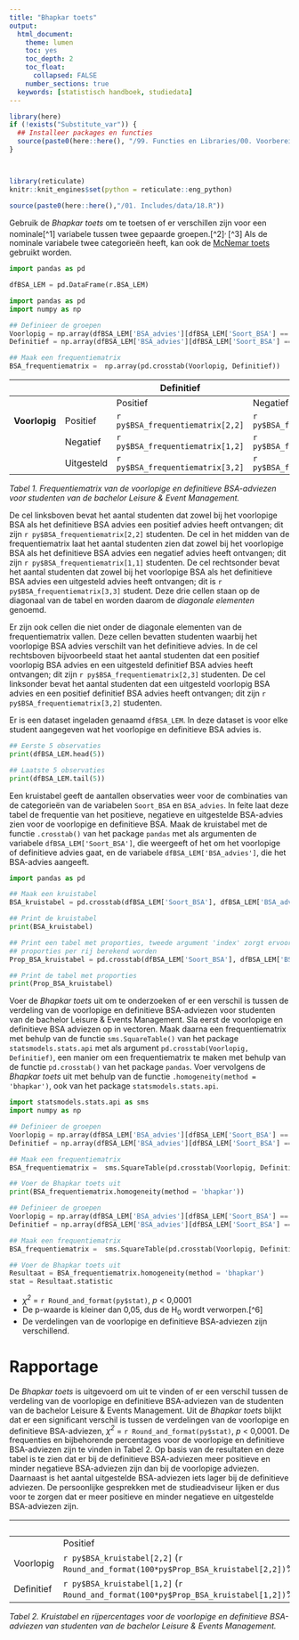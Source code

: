 ```yaml
---
title: "Bhapkar toets"
output:
  html_document:
    theme: lumen
    toc: yes
    toc_depth: 2
    toc_float: 
      collapsed: FALSE 
    number_sections: true
  keywords: [statistisch handboek, studiedata]
---
```


<!-- ## CLOSEDBLOK: Functies.R -->
```r
library(here)
if (!exists("Substitute_var")) {
  ## Installeer packages en functies
  source(paste0(here::here(), "/99. Functies en Libraries/00. Voorbereidingen.R"), echo = FALSE)
}
```
<!-- ## /CLOSEDBLOK: Functies.R -->

<!-- ## CLOSEDBLOK: CSS -->
<style>
`r htmltools::includeHTML(paste0(here::here(),"/01. Includes/css/Stylesheet_SHHO.css"))`
</style>
<!-- ## /CLOSEDBLOK: CSS -->

<!-- ## CLOSEDBLOK: Header.R -->
```r
```
<!-- ## /CLOSEDBLOK: Header.R -->

<!-- ## CLOSEDBLOK: Status.R -->
```r
```
<!-- ## /CLOSEDBLOK: Status.R -->

<!-- ## CLOSEDBLOK: Reticulate.py -->
```r
library(reticulate)
knitr::knit_engines$set(python = reticulate::eng_python)
```

<!-- ## /CLOSEDBLOK: Reticulate.py -->

<!-- ## OPENBLOK: Data-aanmaken.py -->
```r
source(paste0(here::here(),"/01. Includes/data/18.R"))
```
<!-- ## /OPENBLOK: Data-aanmaken.py -->

<!-- ## TEKSTBLOK: Link1.py -->
Gebruik de *Bhapkar toets* om te toetsen of er verschillen zijn voor een nominale[^1] variabele tussen twee gepaarde groepen.[^2]<sup>, </sup>[^3] Als de nominale variabele twee categorieën heeft, kan ook de [McNemar toets](12-McNemar-toets-I-Python.html) gebruikt worden.
<!-- ## /TEKSTBLOK: Link1.py -->

<!-- ## OPENBLOK: Groepsgrootte1.py -->
```python
import pandas as pd

dfBSA_LEM = pd.DataFrame(r.BSA_LEM)
```

```python
import pandas as pd
import numpy as np

## Definieer de groepen
Voorlopig = np.array(dfBSA_LEM['BSA_advies'][dfBSA_LEM['Soort_BSA'] == 'Voorlopig'])
Definitief = np.array(dfBSA_LEM['BSA_advies'][dfBSA_LEM['Soort_BSA'] == 'Definitief'])

## Maak een frequentiematrix
BSA_frequentiematrix =  np.array(pd.crosstab(Voorlopig, Definitief))

```
<!-- ## /OPENBLOK: Groepsgrootte1.py -->

<!-- ## TEKSTBLOK: Groepsgrootte2.py -->

||                      | Definitief    |  |  |
|-------------| -------------------- | -------------| ------------| ------------| 
||                      | Positief | Negatief| Uitgesteld |
|**Voorlopig**| Positief      | `r py$BSA_frequentiematrix[2,2]` | `r py$BSA_frequentiematrix[2,1]`     | `r py$BSA_frequentiematrix[2,3]` |
|            | Negatief | `r py$BSA_frequentiematrix[1,2]` | `r py$BSA_frequentiematrix[1,1]`     | `r py$BSA_frequentiematrix[1,3]` |
|            | Uitgesteld | `r py$BSA_frequentiematrix[3,2]` | `r py$BSA_frequentiematrix[3,1]`     | `r py$BSA_frequentiematrix[3,3]` |
*Tabel 1. Frequentiematrix van de voorlopige en definitieve BSA-adviezen voor studenten van de bachelor Leisure & Event Management.*

De cel linksboven bevat het aantal studenten dat zowel bij het voorlopige BSA als het definitieve BSA advies een positief advies heeft ontvangen; dit zijn `r py$BSA_frequentiematrix[2,2]` studenten. De cel in het midden van de frequentiematrix laat het aantal studenten zien dat zowel bij het voorlopige BSA als het definitieve BSA advies een negatief advies heeft ontvangen; dit zijn `r py$BSA_frequentiematrix[1,1]` studenten. De cel rechtsonder bevat het aantal studenten dat zowel bij het voorlopige BSA als het definitieve BSA advies een uitgesteld advies heeft ontvangen; dit is `r py$BSA_frequentiematrix[3,3]` student. Deze drie cellen staan op de diagonaal van de tabel en worden daarom de *diagonale elementen* genoemd.

Er zijn ook cellen die niet onder de diagonale elementen van de frequentiematrix vallen. Deze cellen bevatten studenten waarbij het voorlopige BSA advies verschilt van het definitieve advies. In de cel rechtsboven bijvoorbeeld staat het aantal studenten dat een positief voorlopig BSA advies en een uitgesteld definitief BSA advies heeft ontvangen; dit zijn `r py$BSA_frequentiematrix[2,3]` studenten. De cel linksonder bevat het aantal studenten dat een uitgesteld voorlopig BSA advies en een positief definitief BSA advies heeft ontvangen; dit zijn `r py$BSA_frequentiematrix[3,2]` studenten.
<!-- ## /TEKSTBLOK: Groepsgrootte2.py -->


<!-- ## TEKSTBLOK: Data-bekijken1.py -->
Er is een dataset ingeladen genaamd `dfBSA_LEM`. In deze dataset is voor elke student aangegeven wat het voorlopige en definitieve BSA advies is.
<!-- ## /TEKSTBLOK: Data-bekijken1.py -->

<!-- ## OPENBLOK: Data-bekijken2.py -->
```python
## Eerste 5 observaties
print(dfBSA_LEM.head(5))

## Laatste 5 observaties
print(dfBSA_LEM.tail(5))
```
<!-- ## /OPENBLOK: Data-bekijken2.py -->

<!-- ## TEKSTBLOK: Data-kruistabel1.py -->
Een kruistabel geeft de aantallen observaties weer voor de combinaties van de categorieën van de variabelen `Soort_BSA` en `BSA_advies`. In feite laat deze tabel de frequentie van het positieve, negatieve en uitgestelde BSA-advies zien voor de voorlopige en definitieve BSA. Maak de kruistabel met de functie `.crosstab()` van het package `pandas` met als argumenten de variabele `dfBSA_LEM['Soort_BSA']`, die weergeeft of het om het voorlopige of definitieve advies gaat, en de variabele `dfBSA_LEM['BSA_advies']`, die het BSA-advies aangeeft.
<!-- ## /TEKSTBLOK: Data-kruistabel1.py -->

<!-- ## OPENBLOK: Data-kruistabel2.py -->
```python
import pandas as pd

## Maak een kruistabel
BSA_kruistabel = pd.crosstab(dfBSA_LEM['Soort_BSA'], dfBSA_LEM['BSA_advies'])

## Print de kruistabel 
print(BSA_kruistabel)

## Print een tabel met proporties, tweede argument 'index' zorgt ervoor dat de 
## proporties per rij berekend worden
Prop_BSA_kruistabel = pd.crosstab(dfBSA_LEM['Soort_BSA'], dfBSA_LEM['BSA_advies'], normalize = 'index')

## Print de tabel met proporties
print(Prop_BSA_kruistabel)

```
<!-- ## /OPENBLOK: Data-kruistabel2.py -->


<!-- ## TEKSTBLOK: Bhapkar-toets1.py -->
Voer de *Bhapkar toets* uit om te onderzoeken of er een verschil is tussen de verdeling van de voorlopige en definitieve BSA-adviezen voor studenten van de bachelor Leisure & Events Management. Sla eerst de voorlopige en definitieve BSA adviezen op in vectoren. Maak daarna een frequentiematrix met behulp van de functie `sms.SquareTable()` van het package `statsmodels.stats.api` met als argument `pd.crosstab(Voorlopig, Definitief)`, een manier om een frequentiematrix te maken met behulp van de functie `pd.crosstab()` van het package `pandas`. Voer vervolgens de *Bhapkar toets* uit met behulp van de functie `.homogeneity(method = 'bhapkar')`, ook van het package `statsmodels.stats.api`.

<!-- ## /TEKSTBLOK: Bhapkar-toets1.py -->

<!-- ## OPENBLOK: Bhapkar-toets2.py -->
```python
import statsmodels.stats.api as sms
import numpy as np

## Definieer de groepen
Voorlopig = np.array(dfBSA_LEM['BSA_advies'][dfBSA_LEM['Soort_BSA'] == 'Voorlopig'])
Definitief = np.array(dfBSA_LEM['BSA_advies'][dfBSA_LEM['Soort_BSA'] == 'Definitief'])

## Maak een frequentiematrix
BSA_frequentiematrix =  sms.SquareTable(pd.crosstab(Voorlopig, Definitief))

## Voer de Bhapkar toets uit
print(BSA_frequentiematrix.homogeneity(method = 'bhapkar'))

```
<!-- ## /OPENBLOK: Bhapkar-toets2.py -->

<!-- ## CLOSEDBLOK: Bhapkar-toets3.py -->
```python
## Definieer de groepen
Voorlopig = np.array(dfBSA_LEM['BSA_advies'][dfBSA_LEM['Soort_BSA'] == 'Voorlopig'])
Definitief = np.array(dfBSA_LEM['BSA_advies'][dfBSA_LEM['Soort_BSA'] == 'Definitief'])

## Maak een frequentiematrix
BSA_frequentiematrix =  sms.SquareTable(pd.crosstab(Voorlopig, Definitief))

## Voer de Bhapkar toets uit
Resultaat = BSA_frequentiematrix.homogeneity(method = 'bhapkar')
stat = Resultaat.statistic

```
<!-- ## /CLOSEDBLOK: Bhapkar-toets3.py -->

<!-- ## TEKSTBLOK: Bhapkar-toets5.py -->
* *&chi;^2^* = `r Round_and_format(py$stat)`, *p* < 0,0001
* De p-waarde is kleiner dan 0,05, dus de H~0~ wordt verworpen.[^6]
* De verdelingen van de voorlopige en definitieve BSA-adviezen zijn verschillend.

<!-- ## /TEKSTBLOK: Bhapkar-toets5.py -->


# Rapportage

<!-- ## CLOSEDBLOK: posthoc3.py -->

<!-- ## /CLOSEDBLOK: posthoc3.py -->


<!-- ## TEKSTBLOK: Bhapkar-toets6.py -->
De *Bhapkar toets* is uitgevoerd om uit te vinden of er een verschil tussen de verdeling van de voorlopige en definitieve BSA-adviezen van de studenten van de bachelor Leisure & Events Management. Uit de *Bhapkar toets* blijkt dat er een significant verschil is tussen de verdelingen van de voorlopige en definitieve BSA-adviezen, *&chi;^2^* = `r Round_and_format(py$stat)`, *p* < 0,0001. De frequenties en bijbehorende percentages voor de voorlopige en definitieve BSA-adviezen zijn te vinden in Tabel 2. Op basis van de resultaten en deze tabel is te zien dat er bij de definitieve BSA-adviezen meer positieve en minder negatieve BSA-adviezen zijn dan bij de voorlopige adviezen. Daarnaast is het aantal uitgestelde BSA-adviezen iets lager bij de definitieve adviezen. De persoonlijke gesprekken met de studieadviseur lijken er dus voor te zorgen dat er meer positieve en minder negatieve en uitgestelde BSA-adviezen zijn.

||                      | BSA-advies    | |
|-------------| -------------------- | -------------| ------------| 
|                      | Positief | Negatief| Uitgesteld |
| Voorlopig |  `r py$BSA_kruistabel[2,2]` (`r Round_and_format(100*py$Prop_BSA_kruistabel[2,2])`%) | `r py$BSA_kruistabel[2,1]` (`r Round_and_format(100*py$Prop_BSA_kruistabel[2,1])`%) | `r py$BSA_kruistabel[2,3]` (`r Round_and_format(100*py$Prop_BSA_kruistabel[2,3])`%) |
| Definitief |  `r py$BSA_kruistabel[1,2]` (`r Round_and_format(100*py$Prop_BSA_kruistabel[1,2])`%) | `r py$BSA_kruistabel[1,1]` (`r Round_and_format(100*py$Prop_BSA_kruistabel[1,1])`%) | `r py$BSA_kruistabel[1,3]` (`r Round_and_format(100*py$Prop_BSA_kruistabel[1,3])`%) |
*Tabel 2. Kruistabel en rijpercentages voor de voorlopige en definitieve BSA-adviezen van studenten van de bachelor Leisure & Events Management.*

<!-- ## /TEKSTBLOK: Bhapkar-toets6.py -->

<!-- ## CLOSEDBLOK: Footer.R -->
```r
```
<!-- ## /CLOSEDBLOK: Footer.R -->

